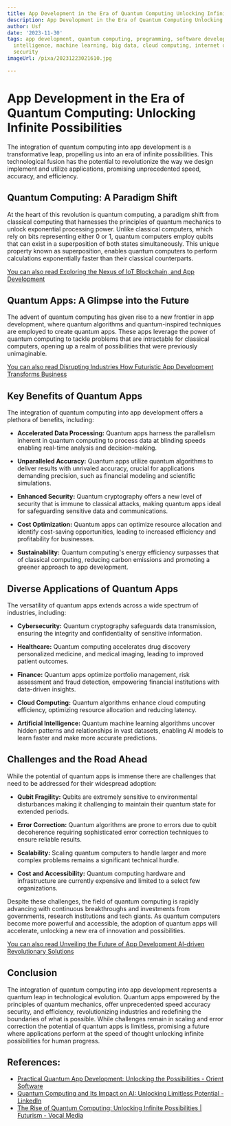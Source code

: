 ```yaml
---
title: App Development in the Era of Quantum Computing Unlocking Infinite Possibilities
description: App Development in the Era of Quantum Computing Unlocking Infinite Possibilities
author: Usf
date: '2023-11-30'
tags: app development, quantum computing, programming, software development, artificial
  intelligence, machine learning, big data, cloud computing, internet of things, cyber
  security
imageUrl: /pixa/20231223021610.jpg

---
```

# App Development in the Era of Quantum Computing: Unlocking Infinite Possibilities

The integration of quantum computing into app development is a  transformative leap, propelling us into  an era of infinite possibilities. This  technological fusion has the potential to revolutionize the way we design implement and  utilize applications, promising unprecedented speed, accuracy, and  efficiency.

## Quantum Computing: A Paradigm Shift

At the  heart of this  revolution is quantum computing, a paradigm shift from classical computing that harnesses the principles  of quantum mechanics to unlock exponential processing power.  Unlike classical computers, which rely on bits representing either 0 or 1, quantum computers employ qubits that can exist in a superposition  of both states  simultaneously. This unique property known  as superposition, enables quantum computers to perform calculations exponentially faster  than their classical counterparts.

[You can also read Exploring the Nexus of IoT Blockchain, and App Development](Exploring%20the%20Nexus%20of%20IoT%2C%20Blockchain%2C%20and%20App%20Development)


## Quantum Apps:  A Glimpse into the Future

The advent of quantum computing has given rise to a new frontier in app development, where quantum algorithms and quantum-inspired techniques  are employed to create quantum apps. These apps  leverage the power of quantum computing to tackle problems  that are intractable for classical computers, opening up a realm of possibilities  that were previously unimaginable.

[You can also read Disrupting  Industries How Futuristic App  Development Transforms Business](Disrupting%20Industries%20How%20Futuristic%20App%20Development%20Transforms%20Business)


## Key  Benefits of Quantum Apps

The  integration of quantum computing into  app development offers a plethora of benefits, including:

- **Accelerated Data Processing:** Quantum apps harness the parallelism inherent in quantum computing to process data at blinding speeds enabling real-time analysis and decision-making.

- **Unparalleled Accuracy:** Quantum apps  utilize quantum algorithms to deliver results with unrivaled  accuracy, crucial for applications demanding precision, such as financial modeling and  scientific simulations.

- **Enhanced Security:** Quantum  cryptography  offers a new level of security that is immune to classical attacks, making quantum apps ideal for safeguarding sensitive data and communications.

- **Cost Optimization:**  Quantum apps can optimize resource allocation and identify cost-saving opportunities, leading to increased  efficiency and profitability for businesses.

- **Sustainability:** Quantum computing's energy efficiency surpasses that of  classical  computing,  reducing carbon emissions and promoting a greener approach to app development.

## Diverse Applications of Quantum Apps

The versatility of quantum apps extends across a wide spectrum of industries, including:

- **Cybersecurity:** Quantum cryptography safeguards data transmission, ensuring the integrity and confidentiality of sensitive information.

- **Healthcare:** Quantum computing accelerates drug discovery personalized medicine, and medical imaging, leading  to improved patient outcomes.

- **Finance:** Quantum apps optimize portfolio management, risk assessment and fraud detection,  empowering financial  institutions with data-driven insights.

- **Cloud Computing:** Quantum  algorithms enhance  cloud computing efficiency, optimizing resource allocation and reducing latency.

- **Artificial Intelligence:** Quantum machine learning algorithms uncover hidden patterns and relationships in vast datasets, enabling AI models to learn faster  and make more accurate predictions.

## Challenges and  the Road Ahead

While the potential of quantum  apps  is immense there are challenges that need to be addressed for their widespread adoption:

- **Qubit Fragility:**  Qubits are extremely sensitive to environmental disturbances making it  challenging  to maintain  their quantum state for extended periods.

- **Error Correction:** Quantum algorithms  are prone to errors due to qubit decoherence requiring sophisticated error correction techniques to ensure reliable results.

- **Scalability:** Scaling quantum computers to handle larger and more complex problems remains a significant technical hurdle.

-  **Cost and Accessibility:** Quantum  computing hardware and infrastructure are currently  expensive  and limited to a select few organizations.

Despite these challenges, the  field of quantum computing  is rapidly advancing with continuous breakthroughs  and investments from governments, research institutions and tech  giants. As quantum computers become more powerful and accessible, the adoption of quantum apps will  accelerate, unlocking a new era of innovation and possibilities.

[You  can also read  Unveiling the Future of App  Development AI-driven Revolutionary Solutions](Unveiling%20the%20Future%20of%20App%20Development%20AI-driven%20Revolutionary%20Solutions)


## Conclusion

The integration of  quantum computing into app development represents a quantum  leap in technological evolution. Quantum apps empowered by the principles of quantum  mechanics, offer unprecedented speed accuracy security, and efficiency, revolutionizing industries and  redefining the boundaries of what is possible. While challenges remain in scaling and error  correction the potential  of quantum apps is limitless, promising a future where applications  perform at the speed  of thought unlocking infinite possibilities for human progress.

## References:
- [Practical Quantum App Development: Unlocking the Possibilities - Orient Software](https://www.orientsoftware.com/blog/practical-quantum-app-development/)
- [Quantum Computing and Its Impact on AI: Unlocking Limitless Potential - LinkedIn](https://www.linkedin.com/pulse/quantum-computing-its-impact-ai-unlocking-limitless-potential-sahota)
- [The Rise of Quantum Computing: Unlocking Infinite Possibilities | Futurism - Vocal Media](https://vocal.media/futurism/the-rise-of-quantum-computing-unlocking-infinite-possibilities)
